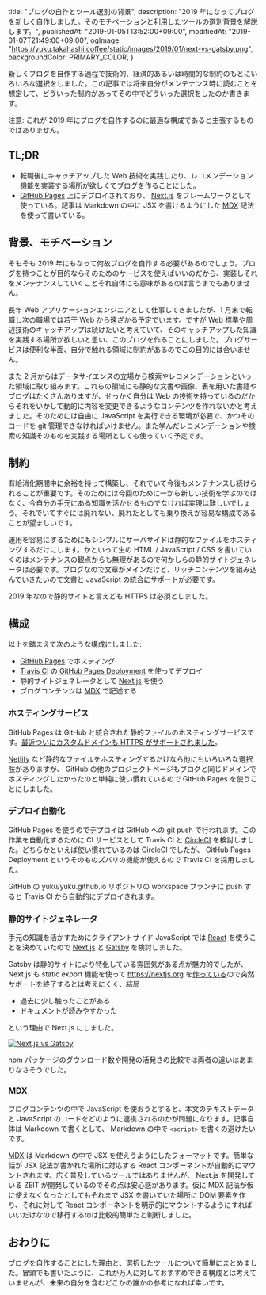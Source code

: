   title: "ブログの自作とツール選別の背景",
  description: "2019 年になってブログを新しく自作しました。そのモチベーションと利用したツールの選別背景を解説します。",
  publishedAt: "2019-01-05T13:52:00+09:00",
  modifiedAt: "2019-01-07T21:49:00+09:00",
  ogImage: "https://yuku.takahashi.coffee/static/images/2019/01/next-vs-gatsby.png",
  backgroundColor: PRIMARY_COLOR,
}


新しくブログを自作する過程で技術的、経済的あるいは時間的な制約のもとにいろいろな選択をしました。この記事では将来自分がメンテナンス時に読むことを想定して、どういった制約があってその中でどういった選択をしたのか書きます。

注意: これが 2019 年にブログを自作するのに最適な構成であると主張するものではありません。

## TL;DR

- 転職後にキャッチアップした Web 技術を実践したり、レコメンデーション機能を実装する場所が欲しくてブログを作ることにした。
- [GitHub Pages] 上にデプロイされており、 [Next.js] をフレームワークとして使っている。記事は Markdown の中に JSX を書けるようにした [MDX] 記法を使って書いている。

## 背景、モチベーション

そもそも 2019 年にもなって何故ブログを自作する必要があるのでしょう。ブログを持つことが目的ならそのためのサービスを使えばいいのだから、実装しそれをメンテナンスしていくことそれ自体にも意味があるのは言うまでもありません。

長年 Web アプリケーションエンジニアとして仕事してきましたが、1 月末で転職し次の職場では若干 Web から遠ざかる予定でいます。ですが Web 標準や周辺技術のキャッチアップは続けたいと考えていて、そのキャッチアップした知識を実践する場所が欲しいと思い、このブログを作ることにしました。ブログサービスは便利な半面、自分で触れる領域に制約があるのでこの目的には合いません。

また 2 月からはデータサイエンスの立場から検索やレコメンデーションといった領域に取り組みます。これらの領域にも静的な文書や画像、表を用いた書籍やブログはたくさんありますが、せっかく自分は Web の技術を持っているのだからそれをいかして動的に内容を変更できるようなコンテンツを作れないかと考えました。そのためには自由に JavaScript を実行できる環境が必要で、かつそのコードを git 管理できなければいけません。また学んだレコメンデーションや検索の知識そのものを実践する場所としても使っていく予定です。

## 制約

有給消化期間中に余裕を持って構築し、それでいて今後もメンテナンスし続けられることが重要です。そのためには今回のために一から新しい技術を学ぶのではなく、今自分の手元にある知識を活かせるものでなければ実現は難しいでしょう。それでいてすぐには廃れない、廃れたとしても乗り換えが容易な構成であることが望ましいです。

運用を容易にするためにもシンプルにサーバサイドは静的なファイルをホスティングするだけにします。かといって生の HTML / JavaScript / CSS を書いていくのはメンテナンスの観点からも無理があるので何かしらの静的サイトジェネレータは必要です。ブログなので文章がメインだけど、リッチコンテンツを組み込んでいきたいので文書と JavaScript の統合にサポートが必要です。

2019 年なので静的サイトと言えども HTTPS は必須としました。

## 構成

以上を踏まえて次のような構成にしました:

- [GitHub Pages] でホスティング
- [Travis CI] の [GitHub Pages Deployment] を使ってデプロイ
- 静的サイトジェネレータとして [Next.js] を使う
- ブログコンテンツは [MDX] で記述する

### ホスティングサービス

GitHub Pages は GitHub と統合された静的ファイルのホスティングサービスです。[最近ついにカスタムドメインも HTTPS がサポートされました](https://blog.github.com/2018-05-01-github-pages-custom-domains-https/)。

[Netlify](https://www.netlify.com/) など静的なファイルをホスティングするだけなら他にもいろいろな選択肢がありますが、 GitHub の他のプロジェクトページもブログと同じドメインでホスティングしたかったのと単純に使い慣れているので GitHub Pages を使うことにしました。

### デプロイ自動化

GitHub Pages を使うのでデプロイは GitHub への git push で行われます。この作業を自動化するために CI サービスとして Travis CI と [CircleCI](https://circleci.com/) を検討しました。どちらかといえば使い慣れているのは CircleCI でしたが、 GitHub Pages Deployment というそのものズバリの機能が使えるので Travis CI を採用しました。

GitHub の yuku/yuku.github.io リポジトリの workspace ブランチに push すると Travis CI から自動的にデプロイされます。

### 静的サイトジェネレータ

手元の知識を活かすためにクライアントサイド JavaScript では [React](https://reactjs.org/) を使うことを決めていたので [Next.js] と [Gatsby](https://www.gatsbyjs.org/) を検討しました。

Gatsby は静的サイトにより特化している雰囲気がある点が魅力的でしたが、 Next.js も static export 機能を使って https://nextjs.org を[作っている](https://www.reddit.com/r/reactjs/comments/992n2r/next_vs_gatsby/e4lrffl/)ので突然サポートを終了するとは考えにくく、結局

- 過去に少し触ったことがある
- ドキュメントが読みやすかった

という理由で Next.js にしました。

[![Next.js vs Gatsby](/static/images/2019/01/next-vs-gatsby.png)](https://www.npmtrends.com/gatsby-vs-next)

npm パッケージのダウンロード数や開発の活発さの比較では両者の違いはあまりなさそうでした。

### MDX

ブログコンテンツの中で JavaScript を使おうとすると、本文のテキストデータと JavaScript のコードをどのように連携されるのかが問題になります。記事自体は Markdown で書くとして、 Markdown の中で `<script>` を書くの避けたいです。

[MDX] は Markdown の中で JSX を使えうようにしたフォーマットです。簡単な話が JSX 記法が書かれた場所に対応する React コンポーネントが自動的にマウントされます。広く普及しているツールではありませんが、 Next.js を開発している ZEIT が開発しているのでその点は安心感があります。仮に MDX 記法が仮に使えなくなったとしてもそれまで JSX を書いていた場所に DOM 要素を作り、それに対して React コンポーネントを明示的にマウントするようにすればいいだけなので移行するのは比較的簡単だと判断しました。

## おわりに

ブログを自作することにした理由と、選択したツールについて簡単にまとめました。冒頭でも書いたように、これが万人に対しておすすめできる構成とは考えていませんが、未来の自分を含むどこかの誰かの参考になれば幸いです。

[github pages]: https://pages.github.com/
[github pages deployment]: https://docs.travis-ci.com/user/deployment/pages/
[travis ci]: https://travis-ci.org/
[next.js]: https://nextjs.org/
[mdx]: https://mdxjs.com/
